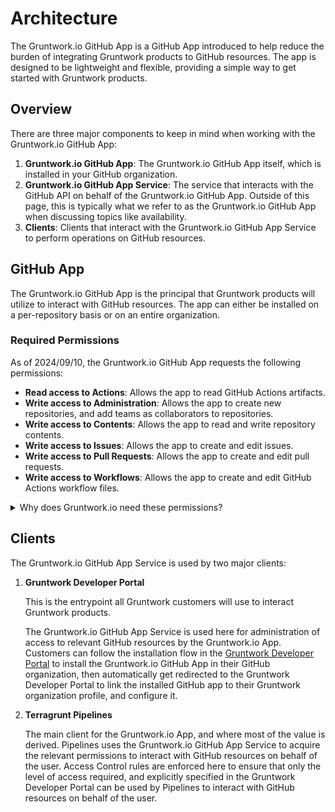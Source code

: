 # Architecture

The Gruntwork.io GitHub App is a GitHub App introduced to help reduce the burden of integrating Gruntwork products to GitHub resources. The app is designed to be lightweight and flexible, providing a simple way to get started with Gruntwork products.

## Overview

There are three major components to keep in mind when working with the Gruntwork.io GitHub App:

1. **Gruntwork.io GitHub App**: The Gruntwork.io GitHub App itself, which is installed in your GitHub organization.
2. **Gruntwork.io GitHub App Service**: The service that interacts with the GitHub API on behalf of the Gruntwork.io GitHub App. Outside of this page, this is typically what we refer to as the Gruntwork.io GitHub App when discussing topics like availability.
3. **Clients**: Clients that interact with the Gruntwork.io GitHub App Service to perform operations on GitHub resources.

## GitHub App

The Gruntwork.io GitHub App is the principal that Gruntwork products will utilize to interact with GitHub resources. The app can either be installed on a per-repository basis or on an entire organization.

### Required Permissions

As of 2024/09/10, the Gruntwork.io GitHub App requests the following permissions:

- **Read access to Actions**: Allows the app to read GitHub Actions artifacts.
- **Write access to Administration**: Allows the app to create new repositories, and add teams as collaborators to repositories.
- **Write access to Contents**: Allows the app to read and write repository contents.
- **Write access to Issues**: Allows the app to create and edit issues.
- **Write access to Pull Requests**: Allows the app to create and edit pull requests.
- **Write access to Workflows**: Allows the app to create and edit GitHub Actions workflow files.

<details>
  <summary>Why does Gruntwork.io need these permissions?</summary>

  Gruntwork.io requests all of these permissions because it requires them for different operations. Unfortunately, the way GitHub apps work prevents us from requesting permissions on a more granular basis. Know that the Gruntwork.io GitHub App Service will scope down its permissions whenever possible to the minimum required for the operation at hand.

  The level of granularity available to customers when configuring the GitHub App installation is to either install the app on a per-repository basis or on an entire organization. Our recommendation is to install the app on the organization as a whole, as this will allow Gruntwork.io to do all it's meant to do. You should use your best judgement when deciding on this, however. If you are unsure, reach out to Gruntwork Support for guidance.

  ### Read access to Actions

  Gruntwork.io needs read access to `Actions` in order to read GitHub Actions workflow logs.

  These permissions are used when generating the dynamic Pull Request comment created when a run completes indicating the exact location in workflow run logs users need to focus their attention.

  ### Write access to Administration

  Gruntwork.io needs write access to `Administration` to create repositories.

  These permissions are used during the initial bootstrapping process when customers opt-in to additional repositories being created outside of the main `infrastructure-live-root` repository.

  This is especially important for DevOps Foundations Enterprise customers, as those customers benefit from the ability to have `infrastructure-live-root` repositories create new repositories and add designated GitHub teams as collaborators via Infrastructure as Code (IaC). This is a critical feature for Enterprise customers who want to be able to scale their infrastructure management across multiple teams with delegated responsibility for segments of their IaC Estate.

  ### Write access to Contents

  Gruntwork.io needs write access to `Contents` in order to propose changes to repository contents.

  Pipelines engages in code generation when vending new AWS accounts in Gruntwork Account Factory, and Gruntwork.io needs to be able to generate and commit Terragrunt configuration files to the repository to provision the resources that will be present in the new account.

  ### Write access to Issues

  Gruntwork.io needs write access to `Issues` in order to create issues for users when it detects a problem with infrastructure.

  This is a mechanism that Pipelines uses to signal to users that they need to take manual action to resolve an issue.

  ### Write access to Pull Requests

  Gruntwork.io needs write access to `Pull Requests` in order to create pull requests.

  This is done both to propose changes in response to an explicit workflow like initiating an Account Factory vend, and to propose changes in response to detected drift detection for Enterprise customers.

  ### Write access to Workflows

  Gruntwork.io needs write access to `Workflows` in order to create GitHub Actions workflow files when vending GitHub repositories.

  This is necessary for Enterprise account vending, as Enterprise customers have the option of vending new repositories as part of Gruntwork Account Factory vending, and the GitHub API would not allow creation of new repositories with `.github/workflows` files without these permissions.

  ### Write access to Members

  Gruntwork.io needs write access to `Members` in order to adjust the repositories that a given GitHub team has access to.

  When vending delegated repositories for Enterprise customers, Gruntwork.io needs to be able to add designated GitHub teams as a collaborators to new repositories being vended.

</details>

## Clients

The Gruntwork.io GitHub App Service is used by two major clients:

1. **Gruntwork Developer Portal**

   This is the entrypoint all Gruntwork customers will use to interact Gruntwork products.

   The Gruntwork.io GitHub App Service is used here for administration of access to relevant GitHub resources by the Gruntwork.io App. Customers can follow the installation flow in the [Gruntwork Developer Portal](https://app.gruntwork.io) to install the Gruntwork.io GitHub App in their GitHub organization, then automatically get redirected to the Gruntwork Developer Portal to link the installed GitHub app to their Gruntwork organization profile, and configure it.

2. **Terragrunt Pipelines**

   The main client for the Gruntwork.io App, and where most of the value is derived. Pipelines uses the Gruntwork.io GitHub App Service to acquire the relevant permissions to interact with GitHub resources on behalf of the user. Access Control rules are enforced here to ensure that only the level of access required, and explicitly specified in the Gruntwork Developer Portal can be used by Pipelines to interact with GitHub resources on behalf of the user.



<!-- ##DOCS-SOURCER-START
{
  "sourcePlugin": "local-copier",
  "hash": "2e7c0bd823ccd8c3a5c007e1c954697d"
}
##DOCS-SOURCER-END -->
